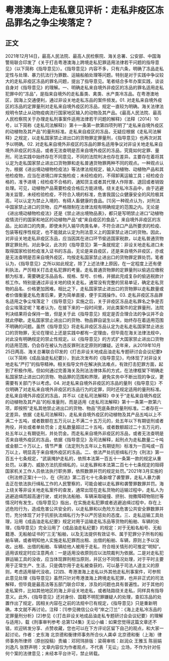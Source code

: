 # 粤港澳海上走私意见评析：走私非疫区冻品罪名之争尘埃落定？
## 正文
2021年12月14日，最高人民法院、最高人民检察院、海关总署、公安部、中国海警局联合印发了《关于打击粤港澳海上跨境走私犯罪适用法律若干问题的指导意见》（以下简称《指导意见》）。《指导意见》内容不多，只有六条，明确了冻品走私定性与处理、暴力抗法行为罪数、运输船舶处理等问题。特别是对于实践中争议较大的走私非疫区冻品的罪名问题，提出了指导意见。笔者结合多年办案实践，谈谈自身对《指导意见》的理解。一、明确走私来自境外非疫区的冻品的罪名适用走私犯罪中的“冻品”，是指来自境外的走私畜类、禽类、水产类冷冻品。在粤港澳地区，因海上交通便利，通过非设关地走私冻品的案件频发。01. 对走私来自境外疫区的冻品的定罪量刑对走私来自境外疫区的冻品，规定一直较为明确。海关法律法规明令禁止从动物疫病流行国家地区输入的动物及其产品。《最高人民法院、最高人民检察院关于办理走私刑事案件适用法律若干问题的解释》（法释〔2014〕10号，以下简称《走私司法解释》）第十一条第一款第四项列明了“走私来自境外疫区的动植物及其产品”的量刑标准。走私来自疫区的冻品，无疑应根据《走私司法解释》之规定，以走私国家禁止进出口的货物罪定罪量刑，《指导意见》也再次对其予以明确。02. 对走私来自境外非疫区的冻品的罪名适用争议对非设关地走私来自境外非疫区的冻品，或者无法查明是否来自境外疫区的冻品，究竟如何定罪、量刑，司法实践中始终存在不同意见，不同的法院判决也存在差异。主要存在着将其认定为走私国家禁止进出口货物罪和走私普通货物罪两种不同的观点。一种观点认为，根据《进出境动植物检疫法》等法律法规规定，输入动植物、动植物产品和其他检疫物，应当在进境口岸实施检疫；未经检疫的，不得卸离运输工具；经检疫合格的，准予进境；经检疫不合格的，通知货主或者其代理人作除害、退回或者销毁处理。可见，动植物产品需要检疫合格后方能进境。绕关走私冷冻品中，由于逃避海关监管，未经检验检疫，不符合入境的标准，危害我国公众健康安全的风险极其高，可以认定为禁止入境的、有碍人畜健康的食品。[1]另一种观点认为，对刑法中国家禁止进口的货物，应严格限制在法律法规有明确规定的范围之内。无论是《进出境动植物检疫法》还是《禁止进出境物品表》，都只是写明禁止进口“动植物疫情流行的国家和地区的动植物产品”或“来自疫区的食品”。来自境外非疫区的冻品，比如进口的肉类，即使未列入输华肉类名单，不符合进口产品所要求的检疫、包装等程序性规定，也不能就此认定为刑法意义上的国家禁止进口的货物。因此，对非设关地走私非疫区冻品，应当因其在进口环节偷逃国家税款，以走私普通货物罪定罪处刑。对此争议，此次的《指导意见》第一条就规定：非设关地走私进口未取得国家检验检疫准入证书的冻品，无论是来自疫区，还是来自境外非疫区，亦或是无法查明是否来自境外疫区，均按走私国家禁止进出口的货物罪定罪处罚。笔者认为，《指导意见》之所以如此规定，除了上述法律上原因，在一定程度上还有便利执法，严厉相关打击走私犯罪的考量。走私普通货物罪的定罪量刑以偷逃应缴税额为标准，需要确定冻品品名、规格、型号、价格，并据此完成复杂的偷逃税款计核工作。特别是通过非设关地的绕关走私，通常没有完整的贸易单证，确定走私货物的品名、价格更加困难。相比之下，走私国家禁止进出口的货物罪以走私数量或者价值衡量走私危害后果，更为简单直接，便于实践操作。03. 走私非疫区冻品罪名适用之争尘埃落定？《指导意见》实施之后，关于非疫区冻品走私罪名之争是否会尘埃落定呢？笔者认为，在接下来的一段时间里，对此类案件的定罪量刑，法院判决结果将会保持一致，但是关于此《指导意见》规定是否合理合法的争议并不会就此停歇。走私国家禁止进出口的货物、物品罪自诞生以来，始终存在着适用范围不明确的问题。虽然《指导意见》将走私非疫区冻品认定为走私走私国家禁止进出口的货物罪，无论在理论上还是实践中都有一定理由，但毕竟在海关法律法规中，对此没有明确规定的禁止性规定。以《指导意见》的方式扩大国家禁止进出口货物的适用范围，仍会存在被认为违反罪刑法定原则的嫌疑。近年来，从2019年10月25日两高、海关总署联合印发的《打击非设关地成品油走私专题研讨会会议纪要》（以下简称《成品油走私纪要》），到此次发布的《指导意见》，均体现了对非设关地走私“严打”的指导精神。相关指导文件在解决执法难点，有效打击犯罪方面，起到了积极作用。但如何通过完善海关及刑法法律体系的方式，在法律框架下明确走私国家禁止进出口的货物、物品罪的范围和界限，避免实务中不断出现的争议，更需要有关部门予以考虑。04. 对走私来自境外非疫区的冻品的量刑《指导意见》不仅明确了对走私来自境外非疫区的冻品行为的定罪，同时还规定适用的量刑标准。走私来自境外非疫区的冻品，并不以《走私司法解释》中关于“走私来自境外疫区的动植物及其产品”的标准量刑，而是适用《走私司法解释》第十一条第一款第六项，即按照“走私其他禁止进出口的货物、物品”兜底条款的量刑标准。二者存在一定差异。依据《走私司法解释》，走私来自境外疫区的动植物及其产品五吨以上不满二十五吨，或者数额在五万元以上不满二十五万元的，处五年以下有期徒刑或者拘役，并处或者单处罚金；走私数量超过二十五吨，或者数额超过二十五万元的，处五年以上有期徒刑，并处罚金。而走私来自境外非疫区的冻品，或者无法查明是否来自境外疫区的冻品，依据《指导意见》及司法解释，起刑点为走私数量二十吨或金额二十万以上，情节严重（法定刑为五年以上有期徒刑）标准为一百吨或一百万以上，明显高于来自境外疫区的冻品。二、依法严处抗拒缉私行为《刑法》第一百五十七条规定，“武装掩护走私的，依照本法第一百五十一条第一款的规定从重处罚。以暴力、威胁方法抗拒缉私的，以走私罪和本法第二百七十七条规定的阻碍国家机关工作人员依法执行职务罪，依照数罪并罚的规定处罚。”2021年3月实施的《刑法修正案(十一)》，在《刑法》第二百七十七条新增了袭警罪，走私人暴力袭击正在依法执行缉私工作的人民警察的，可能会被以走私罪和袭警罪数罪并罚。海上绕关等非设关地走私案件的查发，通常出现在走私货物的运输过程中，走私人为逃避追缉而超高速行驶，或对执法船舶、车辆采取碰撞、挤别、抛撒障碍物阻拦等情况时有发生。《指导意见》指出，在实施走私犯罪或者逃避追缉过程中，存在上述危险行为，造成危害公共安全的，以走私罪和以危险方法危害公共安全罪数罪并罚，充分体现了对于抗拒执法缉私行为予以严厉惩处的态度。三、走私运输工具处理，沿用《成品油走私纪要》规定对用于运输走私冻品等货物的船舶、车辆的处理，《指导意见》完全沿用了《成品油走私纪要》的规定：对于无船名船号、无船籍港、无船舶证书的“三无”船舶，以及无法提供有效证书、属于犯罪分子所有的船舶车辆，或者明知他人实施走私犯罪而出租、出借的船舶、车辆，原则上予以没收。出租、出借的船舶、车辆给他人被用于走私，符合相关情形的可推定“明知”。适用该规定时应注意两点：一是适用没收原则应以法院裁判为依据。二是对走私犯罪运输工具的没收，应当体现罪刑相当原则，并区分不同情况处理，对于平时主要用于正常生产、生活，只是偶尔用于走私被查获的，可以基于司法人道主义的原则，考虑适用替代没收。[2]四、粤港澳海上走私以外其他走私刑事案件，可参照此意见处理《指导意见》虽然只针对粤港澳海上跨境走私犯罪，也并非正式的司法解释，但毕竟是最高法等五部门联合印发，涉及的问题也具有普遍性。对于其他的走私案件，比如其他地区的海上非设关地走私，或者陆路绕关走私，同样具有指导意义。此外，《指导意见》还对身份、国籍不明犯罪嫌疑人的处理，查扣冻品的处置作出了规定，因相关内容在之前的法规中已有规定，《指导意见》只是重新明确，本文就不再讨论。注释：[1]参见微信公众号“岸之汀兰”：《海上走私冷冻品的定罪量刑分析》[2]参见《〈打击非设关地成品油走私专题研讨会会议纪要〉的理解与适用》，载《刑事审判参考·总第124集》无讼小编：如果您觉得这篇文章还不错，欢迎转发分享、点赞收藏，您也可以在下方评论区留下自己的观点，和大家一起讨论。作者：史东海 北京德和衡律师事务所合伙人龚卓 北京德和衡（上海）律师事务所律师（原创投稿）责编：邓珂玮排版：梁萌审核：赵润众 王雅玉 陈丽娟 刘逸凡 张野声明：文章内容仅为作者观点，不代表「无讼」立场，不作为针对任何个案的法律意见；未经本平台许可，禁止转载。